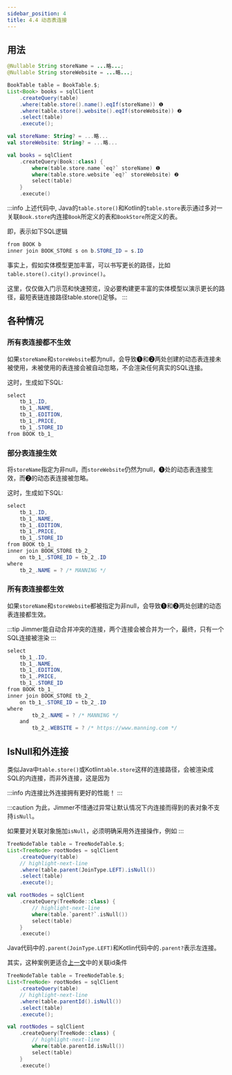 ```yaml
---
sidebar_position: 4
title: 4.4 动态表连接
---
```



## 用法

<Tabs groupId="language">
<TabItem value="java" label="Java">

```java
@Nullable String storeName = ...略...;
@Nullable String storeWebsite = ...略...;

BookTable table = BookTable.$;
List<Book> books = sqlClient
    .createQuery(table)
    .where(table.store().name().eqIf(storeName)) ❶
    .where(table.store().website().eqIf(storeWebsite)) ❷
    .select(table)
    .execute();
```

</TabItem>
<TabItem value="kotlin" label="Kotlin">

```kotlin
val storeName: String? = ...略...
val storeWebsite: String? = ...略...

val books = sqlClient
    .createQuery(Book::class) {
        where(table.store.name `eq?` storeName) ❶
        where(table.store.website `eq?` storeWebsite) ❷
        select(table)
    }
    .execute()
```

</TabItem>
</Tabs>

:::info
上述代码中, Java的`table.store()`和Kotlin的`table.store`表示通过多对一关联`Book.store`内连接`Book`所定义的表和`BookStore`所定义的表。

即，表示如下SQL逻辑
```csharp
from BOOK b
inner join BOOK_STORE s on b.STORE_ID = s.ID
```

事实上，假如实体模型更加丰富，可以书写更长的路径，比如`table.store().city().province()`。

这里，仅仅做入门示范和快速预览，没必要构建更丰富的实体模型以演示更长的路径，最短表链连接路径table.store()足够。
:::

## 各种情况

### 所有表连接都不生效

如果`storeName`和`storeWebsite`都为null，会导致❶和❷两处创建的动态表连接未被使用，未被使用的表连接会被自动忽略，不会渲染任何真实的SQL连接。

这时，生成如下SQL:

```csharp
select
    tb_1_.ID,
    tb_1_.NAME,
    tb_1_.EDITION,
    tb_1_.PRICE,
    tb_1_.STORE_ID
from BOOK tb_1_
```

### 部分表连接生效

将`storeName`指定为非null，而`storeWebsite`仍然为null，❶处的动态表连接生效，而❷的动态表连接被忽略。

这时，生成如下SQL:

```csharp
select
    tb_1_.ID,
    tb_1_.NAME,
    tb_1_.EDITION,
    tb_1_.PRICE,
    tb_1_.STORE_ID
from BOOK tb_1_
inner join BOOK_STORE tb_2_
    on tb_1_.STORE_ID = tb_2_.ID
where
    tb_2_.NAME = ? /* MANNING */
```

### 所有表连接都生效

如果`storeName`和`storeWebsite`都被指定为非null，会导致❶和❷两处创建的动态表连接都生效。

:::tip
Jimmer能自动合并冲突的连接，两个连接会被合并为一个，最终，只有一个SQL连接被渲染
:::

```csharp
select
    tb_1_.ID,
    tb_1_.NAME,
    tb_1_.EDITION,
    tb_1_.PRICE,
    tb_1_.STORE_ID
from BOOK tb_1_
inner join BOOK_STORE tb_2_
    on tb_1_.STORE_ID = tb_2_.ID
where
        tb_2_.NAME = ? /* MANNING */
    and
        tb_2_.WEBSITE = ? /* https://www.manning.com */
```

## IsNull和外连接

类似Java中`table.store()`或Kotlin`table.store`这样的连接路径，会被渲染成SQL的内连接，而非外连接，这是因为

:::info
内连接比外连接拥有更好的性能！
:::

:::caution
为此，Jimmer不惜通过异常让默认情况下内连接而得到的表对象不支持`isNull`。

如果要对关联对象施加`isNull`，必须明确采用外连接操作，例如
:::

<Tabs groupId="language">
<TabItem value="java" label="Java">

```java
TreeNodeTable table = TreeNodeTable.$;
List<TreeNode> rootNodes = sqlClient
    .createQuery(table)
    // highlight-next-line
    .where(table.parent(JoinType.LEFT).isNull())
    .select(table)
    .execute();
```

</TabItem>
<TabItem value="kotlin" label="Kotlin">

```kotlin
val rootNodes = sqlClient
    .createQuery(TreeNode::class) {
        // highlight-next-line
        where(table.`parent?`.isNull())
        select(table)
    }
    .execute()
```

</TabItem>
</Tabs>

Java代码中的`.parent(JoinType.LEFT)`和Kotlin代码中的`.parent?`表示左连接。

其实，这种案例更适合[上一文](./associated-id)中的关联id条件

<Tabs groupId="language">
<TabItem value="java" label="Java">

```java
TreeNodeTable table = TreeNodeTable.$;
List<TreeNode> rootNodes = sqlClient
    .createQuery(table)
    // highlight-next-line
    .where(table.parentId().isNull())
    .select(table)
    .execute();
```

</TabItem>
<TabItem value="kotlin" label="Kotlin">

```kotlin
val rootNodes = sqlClient
    .createQuery(TreeNode::class) {
        // highlight-next-line
        where(table.parentId.isNull())
        select(table)
    }
    .execute()
```

</TabItem>
</Tabs>
